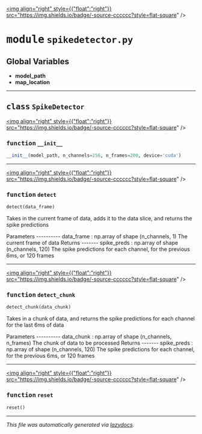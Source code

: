 <!-- markdownlint-disable -->

<a href="https://github.com/braingeneers/braindance/blob/main/braindance/core/spikedetector/spikedetector.py#L0"><img align="right" style={{"float":"right"}} src="https://img.shields.io/badge/-source-cccccc?style=flat-square" /></a>

# <kbd>module</kbd> `spikedetector.py`




**Global Variables**
---------------
- **model_path**
- **map_location**


---

## <kbd>class</kbd> `SpikeDetector`




<a href="https://github.com/braingeneers/braindance/blob/main/braindance/core/spikedetector/spikedetector.py#L18"><img align="right" style={{"float":"right"}} src="https://img.shields.io/badge/-source-cccccc?style=flat-square" /></a>

### <kbd>function</kbd> `__init__`

```python
__init__(model_path, n_channels=256, n_frames=200, device='cuda')
```








---

<a href="https://github.com/braingeneers/braindance/blob/main/braindance/core/spikedetector/spikedetector.py#L28"><img align="right" style={{"float":"right"}} src="https://img.shields.io/badge/-source-cccccc?style=flat-square" /></a>

### <kbd>function</kbd> `detect`

```python
detect(data_frame)
```

Takes in the current frame of data, adds it to the data slice, and returns the spike predictions 

Parameters 
 ----------  data_frame : np.array of shape (n_channels, 1)  The current frame of data Returns 
-------  spike_preds : np.array of shape (n_channels, 120)  The spike predictions for each channel, for the   previous 6ms, or 120 frames 





---

<a href="https://github.com/braingeneers/braindance/blob/main/braindance/core/spikedetector/spikedetector.py#L63"><img align="right" style={{"float":"right"}} src="https://img.shields.io/badge/-source-cccccc?style=flat-square" /></a>

### <kbd>function</kbd> `detect_chunk`

```python
detect_chunk(data_chunk)
```

Takes in a chunk of data, and returns the spike predictions for each channel for the last 6ms of data 

Parameters 
----------  data_chunk : np.array of shape (n_channels, n_frames)  The chunk of data to be processed Returns 
-------  spike_preds : np.array of shape (n_channels, 120)  The spike predictions for each channel, for the  previous 6ms, or 120 frames  



---

<a href="https://github.com/braingeneers/braindance/blob/main/braindance/core/spikedetector/spikedetector.py#L104"><img align="right" style={{"float":"right"}} src="https://img.shields.io/badge/-source-cccccc?style=flat-square" /></a>

### <kbd>function</kbd> `reset`

```python
reset()
```








---

_This file was automatically generated via [lazydocs](https://github.com/ml-tooling/lazydocs)._
